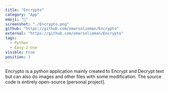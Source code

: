 ```yaml
---
title: "Encrypto"
category: "App"
emoji: "🧰"
screenshot: "./Encrypto.png"
github: "https://github.com/omarsolieman/Encrypto"
external: "https://github.com/omarsolieman/Encrypto"
tags:
  - Python
  - Easy-2-Use
visible: true
position: 3
---
```


Encrypto is a python application mainly created to Encrypt and Decrypt text but can also do images and other files with some modification. The source code is entirely open-source [personal project].
